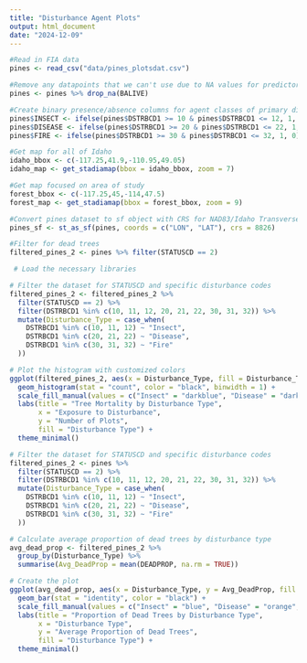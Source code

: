 ```yaml
---
title: "Disturbance Agent Plots"
output: html_document
date: "2024-12-09"
---
```

```r
#Read in FIA data
pines <- read_csv("data/pines_plotsdat.csv")

#Remove any datapoints that we can't use due to NA values for predictor variables
pines <- pines %>% drop_na(BALIVE)

#Create binary presence/absence columns for agent classes of primary disturbance codes
pines$INSECT <- ifelse(pines$DSTRBCD1 >= 10 & pines$DSTRBCD1 <= 12, 1, 0)
pines$DISEASE <- ifelse(pines$DSTRBCD1 >= 20 & pines$DSTRBCD1 <= 22, 1, 0)
pines$FIRE <- ifelse(pines$DSTRBCD1 >= 30 & pines$DSTRBCD1 <= 32, 1, 0)

#Get map for all of Idaho
idaho_bbox <- c(-117.25,41.9,-110.95,49.05)
idaho_map <- get_stadiamap(bbox = idaho_bbox, zoom = 7)

#Get map focused on area of study
forest_bbox <- c(-117.25,45,-114,47.5)
forest_map <- get_stadiamap(bbox = forest_bbox, zoom = 9)

#Convert pines dataset to sf object with CRS for NAD83/Idaho Transverse Mercator
pines_sf <- st_as_sf(pines, coords = c("LON", "LAT"), crs = 8826)
```

```r


#Filter for dead trees
filtered_pines_2 <- pines %>% filter(STATUSCD == 2)

 # Load the necessary libraries

# Filter the dataset for STATUSCD and specific disturbance codes
filtered_pines_2 <- filtered_pines_2 %>%
  filter(STATUSCD == 2) %>%
  filter(DSTRBCD1 %in% c(10, 11, 12, 20, 21, 22, 30, 31, 32)) %>%
  mutate(Disturbance_Type = case_when(
    DSTRBCD1 %in% c(10, 11, 12) ~ "Insect",
    DSTRBCD1 %in% c(20, 21, 22) ~ "Disease",
    DSTRBCD1 %in% c(30, 31, 32) ~ "Fire"
  ))

# Plot the histogram with customized colors
ggplot(filtered_pines_2, aes(x = Disturbance_Type, fill = Disturbance_Type)) +
  geom_histogram(stat = "count", color = "black", binwidth = 1) +
  scale_fill_manual(values = c("Insect" = "darkblue", "Disease" = "darkorange", "Fire" = "darkred")) +
  labs(title = "Tree Mortality by Disturbance Type",
       x = "Exposure to Disturbance",
       y = "Number of Plots",
       fill = "Disturbance Type") +
  theme_minimal()

# Filter the dataset for STATUSCD and specific disturbance codes
filtered_pines_2 <- pines %>%
  filter(STATUSCD == 2) %>%
  filter(DSTRBCD1 %in% c(10, 11, 12, 20, 21, 22, 30, 31, 32)) %>%
  mutate(Disturbance_Type = case_when(
    DSTRBCD1 %in% c(10, 11, 12) ~ "Insect",
    DSTRBCD1 %in% c(20, 21, 22) ~ "Disease",
    DSTRBCD1 %in% c(30, 31, 32) ~ "Fire"
  ))

# Calculate average proportion of dead trees by disturbance type
avg_dead_prop <- filtered_pines_2 %>%
  group_by(Disturbance_Type) %>%
  summarise(Avg_DeadProp = mean(DEADPROP, na.rm = TRUE))

# Create the plot
ggplot(avg_dead_prop, aes(x = Disturbance_Type, y = Avg_DeadProp, fill = Disturbance_Type)) +
  geom_bar(stat = "identity", color = "black") +
  scale_fill_manual(values = c("Insect" = "blue", "Disease" = "orange", "Fire" = "red")) +
  labs(title = "Proportion of Dead Trees by Disturbance Type",
       x = "Disturbance Type",
       y = "Average Proportion of Dead Trees",
       fill = "Disturbance Type") +
  theme_minimal()


```

